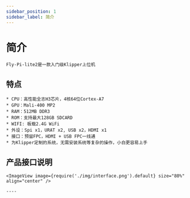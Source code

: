 ```yaml
---
sidebar_position: 1
sidebar_label: 简介
---
```



# 简介

    Fly-Pi-lite2是一款入门级Klipper上位机

## 特点

    * CPU：高性能全志H3芯片，4核64位Cortex-A7
    * GPU：Mali-400 MP2
    * RAM：512MB DDR3
    * ROM：支持最大128GB SDCARD
    * WIFI: 板载2.4G WiFi
    * 外设：Spi x1，URAT x2, USB x2，HDMI x1
    * 接口：预留FPC，HDMI + USB FPC一线通
    * 为Klipper定制的系统，无需安装系统等复杂的操作，小白更容易上手

## 产品接口说明

    <ImageView image={require('./img/interface.png').default} size="80%" align="center" />

    ----